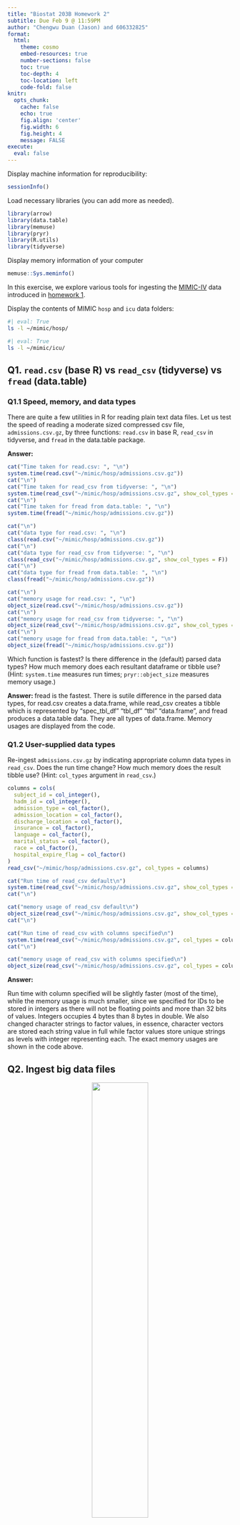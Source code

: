 ```yaml
---
title: "Biostat 203B Homework 2"
subtitle: Due Feb 9 @ 11:59PM
author: "Chengwu Duan (Jason) and 606332825"
format:
  html:
    theme: cosmo
    embed-resources: true
    number-sections: false
    toc: true
    toc-depth: 4
    toc-location: left
    code-fold: false
knitr:
  opts_chunk: 
    cache: false    
    echo: true
    fig.align: 'center'
    fig.width: 6
    fig.height: 4
    message: FALSE
execute:
  eval: false    
---
```


Display machine information for reproducibility:
```r
sessionInfo()
```

Load necessary libraries (you can add more as needed).
```r
library(arrow)
library(data.table)
library(memuse)
library(pryr)
library(R.utils)
library(tidyverse)
```

Display memory information of your computer
```r
memuse::Sys.meminfo()
```

In this exercise, we explore various tools for ingesting the [MIMIC-IV](https://mimic.mit.edu/docs/iv/) data introduced in [homework 1](https://ucla-biostat-203b.github.io/2024winter/hw/hw1/hw1.html).

Display the contents of MIMIC `hosp` and `icu` data folders:

```bash
#| eval: True
ls -l ~/mimic/hosp/
```

```bash
#| eval: True
ls -l ~/mimic/icu/
```

## Q1. `read.csv` (base R) vs `read_csv` (tidyverse) vs `fread` (data.table)

### Q1.1 Speed, memory, and data types

There are quite a few utilities in R for reading plain text data files. Let us test the speed of reading a moderate sized compressed csv file, `admissions.csv.gz`, by three functions: `read.csv` in base R, `read_csv` in tidyverse, and `fread` in the data.table package.

**Answer: **

```r
cat("Time taken for read.csv: ", "\n")
system.time(read.csv("~/mimic/hosp/admissions.csv.gz"))
cat("\n")
cat("Time taken for read_csv from tidyverse: ", "\n")
system.time(read_csv("~/mimic/hosp/admissions.csv.gz", show_col_types = F))
cat("\n")
cat("Time taken for fread from data.table: ", "\n")
system.time(fread("~/mimic/hosp/admissions.csv.gz"))

cat("\n")
cat("data type for read.csv: ", "\n")
class(read.csv("~/mimic/hosp/admissions.csv.gz"))
cat("\n")
cat("data type for read_csv from tidyverse: ", "\n")
class(read_csv("~/mimic/hosp/admissions.csv.gz", show_col_types = F))
cat("\n")
cat("data type for fread from data.table: ", "\n")
class(fread("~/mimic/hosp/admissions.csv.gz"))

cat("\n")
cat("memory usage for read.csv: ", "\n")
object_size(read.csv("~/mimic/hosp/admissions.csv.gz"))
cat("\n")
cat("memory usage for read_csv from tidyverse: ", "\n")
object_size(read_csv("~/mimic/hosp/admissions.csv.gz", show_col_types = F))
cat("\n")
cat("memory usage for fread from data.table: ", "\n")
object_size(fread("~/mimic/hosp/admissions.csv.gz"))
```

Which function is fastest? Is there difference in the (default) parsed data types? How much memory does each resultant dataframe or tibble use? (Hint: `system.time` measures run times; `pryr::object_size` measures memory usage.) 

**Answer: ** fread is the fastest. There is sutile difference in the parsed data types, for read.csv creates a data.frame, while read_csv creates a tibble which is represented by "spec_tbl_df" "tbl_df" "tbl" "data.frame", and fread produces a data.table data. They are all types of data.frame. Memory usages are displayed from the code.

### Q1.2 User-supplied data types

Re-ingest `admissions.csv.gz` by indicating appropriate column data types in `read_csv`. Does the run time change? How much memory does the result tibble use? (Hint: `col_types` argument in `read_csv`.)

```r
columns = cols(
  subject_id = col_integer(),
  hadm_id = col_integer(),
  admission_type = col_factor(),
  admission_location = col_factor(),
  discharge_location = col_factor(),
  insurance = col_factor(),
  language = col_factor(),
  marital_status = col_factor(),
  race = col_factor(),
  hospital_expire_flag = col_factor()
)
read_csv("~/mimic/hosp/admissions.csv.gz", col_types = columns)

cat("Run time of read_csv default\n")
system.time(read_csv("~/mimic/hosp/admissions.csv.gz", show_col_types = F))
cat("\n")

cat("memory usage of read_csv default\n")
object_size(read_csv("~/mimic/hosp/admissions.csv.gz", show_col_types = F))
cat("\n")

cat("Run time of read_csv with columns specified\n")
system.time(read_csv("~/mimic/hosp/admissions.csv.gz", col_types = columns, show_col_types = F))
cat("\n")

cat("memory usage of read_csv with columns specified\n")
object_size(read_csv("~/mimic/hosp/admissions.csv.gz", col_types = columns, show_col_types = F))
```
**Answer: ** 

Run time with column specified will be slightly faster (most of the time), while the memory usage is much smaller, since we specified for IDs to be stored in integers as there will not be floating points and more than 32 bits of values. Integers occupies 4 bytes than 8 bytes in double. We also changed character strings to factor values, in essence, character vectors are stored each string value in full while factor values store unique strings as levels with integer representing each. The exact memory usages are shown in the code above.

## Q2. Ingest big data files

<p align="center">
  <img src="./bigfile.png" width="50%">
</p>

Let us focus on a bigger file, `labevents.csv.gz`, which is about 125x bigger than `admissions.csv.gz`.
```bash
ls -l ~/mimic/hosp/labevents.csv.gz
```
Display the first 10 lines of this file.
```bash
zcat < ~/mimic/hosp/labevents.csv.gz | head -10
```

### Q2.1 Ingest `labevents.csv.gz` by `read_csv`

<p align="center">
  <img src="./readr_logo.png" width="20%">
</p>

Try to ingest `labevents.csv.gz` using `read_csv`. What happens? If it takes more than 5 minutes on your computer, then abort the program and report your findings. 

```r
system.time(read_csv("~/mimic/hosp/labevents.csv.gz"))
```

**Answer: ** The program takes a long time to run and my machine was unable to run it.

### Q2.2 Ingest selected columns of `labevents.csv.gz` by `read_csv`

Try to ingest only columns `subject_id`, `itemid`, `charttime`, and `valuenum` in `labevents.csv.gz` using `read_csv`.  Does this solve the ingestion issue? (Hint: `col_select` argument in `read_csv`.)

```r
system.time(read_csv("~/mimic/hosp/labevents.csv.gz", 
                     col_select = c(subject_id, itemid, charttime, valuenum)))
```

### Q2.3 Ingest subset of `labevents.csv.gz`

<p align="center">
  <img src="./linux_logo.png" width="20%">
</p>

Our first strategy to handle this big data file is to make a subset of the `labevents` data.  Read the [MIMIC documentation](https://mimic.mit.edu/docs/iv/modules/hosp/labevents/) for the content in data file `labevents.csv`.

In later exercises, we will only be interested in the following lab items: creatinine (50912), potassium (50971), sodium (50983), chloride (50902), bicarbonate (50882), hematocrit (51221), white blood cell count (51301), and glucose (50931) and the following columns: `subject_id`, `itemid`, `charttime`, `valuenum`. Write a Bash command to extract these columns and rows from `labevents.csv.gz` and save the result to a new file `labevents_filtered.csv.gz` in the current working directory. (Hint: use `zcat <` to pipe the output of `labevents.csv.gz` to `awk` and then to `gzip` to compress the output. To save render time, put `#| eval: false` at the beginning of this code chunk.)

```bash
#| eval: true
# to check the fields
zcat < ~/mimic/hosp/labevents.csv.gz | head -n 10
```

```bash
#| eval: false
zcat < ~/mimic/hosp/labevents.csv.gz | awk -F, 'BEGIN {OFS=","} NR==1 \
|| $5==50912 || $5==50971 || $5==50983 || $5==50902 || $5==50882 \
|| $5==51221 || $5==51301 || $5==50931 {print $2, $5, $7, $10}' \
| gzip > labevents_filtered.csv.gz
```

Display the first 10 lines of the new file `labevents_filtered.csv.gz`. How many lines are in this new file? How long does it take `read_csv` to ingest `labevents_filtered.csv.gz`?

**Answer: ** The answers are displayed in code.

```bash
#| eval: true
echo "First 10 lines of the file excluding the header row:"
zcat < labevents_filtered.csv.gz | tail -n +2 | head -n 10

echo "Number of lines in the new file:"
zcat < labevents_filtered.csv.gz | wc -l
```

```r
cat("Run time for to ingest labevents_filtered.csv.gz\n")
system.time(read_csv("labevents_filtered.csv.gz", show_col_types = F))
```

### Q2.4 Ingest `labevents.csv` by Apache Arrow

<p align="center">
  <img src="./arrow_logo.png" width="30%">
</p>

Our second strategy is to use [Apache Arrow](https://arrow.apache.org/) for larger-than-memory data analytics. Unfortunately Arrow does not work with gz files directly. First decompress `labevents.csv.gz` to `labevents.csv` and put it in the current working directory. To save render time, put `#| eval: false` at the beginning of this code chunk.

```bash
#| eval: false
gunzip -c ~/mimic/hosp/labevents.csv.gz > labevents.csv
```

Then use [`arrow::open_dataset`](https://arrow.apache.org/docs/r/reference/open_dataset.html) to ingest `labevents.csv`, select columns, and filter `itemid` as in Q2.3. How long does the ingest+select+filter process take? Display the number of rows and the first 10 rows of the result tibble, and make sure they match those in Q2.3. (Hint: use `dplyr` verbs for selecting columns and filtering rows.)

```r
# clear current workspace to ease up memory
rm(list = ls())
```

```r
library(arrow)
library(dplyr)
library(lubridate)
# measure time
cat("Time taken for the ingest+select+filter process\n")
system.time({
  labevents = open_dataset("labevents.csv", format="csv")
  
  # select columns and filter using dplyer
  labevents_filtered = labevents %>%
    select(subject_id, itemid, charttime,valuenum) %>%
    filter(itemid %in% c(50912, 50971, 50983, 50902, 50882, 51221, 51301, 50931))
})

# converting arrow dataset object into tibble
labevents_tibble = as_tibble(labevents_filtered)
labevents_tibble$charttime = with_tz(labevents_tibble$charttime, tzone = "America/Los_Angeles")
```

```r
# number of rows
# add 1 because nrow() excludes header row
nrow(labevents_filtered) + 1

# cat first 10 rows
labevents_filtered %>%
  head(10) %>%
  collect() %>%
  print()
```

```r
Sys.timezone()
```
![](./timezone.png)
**Disclaimer: ** Due to the timezone difference, there is a difference in the charttime section of the dataset, specifically the time part. Besides that the rows match and the two files have the same number of rows.

Write a few sentences to explain what is Apache Arrow. Imagine you want to explain it to a layman in an elevator. 

**Answer: ** Apache Arrow is like an experienced driver that can drive passengers in this case the data quickly and smoothly between destinations. It is also a great communicator who knows a lot of different languages and knows the streets (environment) very well. So it can allow different system to share and process data quickly and efficiently and it can manage diverse data formats.

### Q2.5 Compress `labevents.csv` to Parquet format and ingest/select/filter

<p align="center">
  <img src="./parquet_logo.png" width="30%">
</p>

Re-write the csv file `labevents.csv` in the binary Parquet format (Hint: [`arrow::write_dataset`](https://arrow.apache.org/docs/r/reference/write_dataset.html).) How large is the Parquet file(s)? How long does the ingest+select+filter process of the Parquet file(s) take? Display the number of rows and the first 10 rows of the result tibble and make sure they match those in Q2.3. (Hint: use `dplyr` verbs for selecting columns and filtering rows.)

```r
# clear current workspace to ease up memory
rm(list = ls())
```

```r
library(arrow)
library(dplyr)

# write data as parquet format
labevents_p = open_dataset("labevents.csv", format = "csv")
write_dataset(labevents_p, "labevents_parquet")
```

```r
# measure time
cat("Time taken for the ingest+select+filter process\n")
system.time({
  lab_temp = open_dataset("labevents_parquet", format = "parquet")
  
    # select columns and filter using dplyer
  labevents_parquet = lab_temp %>%
    select(subject_id, itemid, charttime,valuenum) %>%
    filter(itemid %in% c(50912, 50971, 50983, 50902, 50882, 51221, 51301, 50931))
})

```

```r
# number of rows
nrow(labevents_parquet) +1

# first 10 rows
labevents_parquet %>%
  head(10) %>%
  collect() %>%
  print()
```

**Disclaimer: ** Due to the timezone difference, there is a difference in the charttime section of the dataset, specifically the time part. Besides that the rows match and the two files have the same number of rows.

```r
# clear current workspace to ease up memory
rm(list = ls())
```

```r
# size of all arrow dataset
calculate_directory_size <- function(dir_path) {
  # List all files in the directory, including subdirectories
  files <- list.files(dir_path, recursive = TRUE, full.names = TRUE)
  
  # Get the size of each file
  file_sizes <- file.info(files)$size
  
  # Calculate the total size
  total_size <- sum(file_sizes)
  
  # Convert to more readable units (e.g., GB)
  total_size_gb <- total_size / (1024^3)
  
  return(total_size_gb)
}

# Replace "path/to/your/dataset_directory" with the path to your Arrow dataset directory
dataset_size_gb <- calculate_directory_size("./labevents_parquet")

# Print the size in GB
print(paste("Dataset size:", dataset_size_gb, "GB"))

```
![](./output_datasize.png)

Dataset size matches what file property claims.

![](./parquet_size.png)
Write a few sentences to explain what is the Parquet format. Imagine you want to explain it to a layman in an elevator.

**Answer: ** Parquet format is like a smart bookshelf for digital data where you can organize for easy selective data access, you can grab what you want easily while saving space. It can save time and space.

### Q2.6 DuckDB

<p align="center">
  <img src="./duckdb_logo.png" width="20%">
</p>

Ingest the Parquet file, convert it to a DuckDB table by [`arrow::to_duckdb`](https://arrow.apache.org/docs/r/reference/to_duckdb.html), select columns, and filter rows as in Q2.5. How long does the ingest+convert+select+filter process take? Display the number of rows and the first 10 rows of the result tibble and make sure they match those in Q2.3. (Hint: use `dplyr` verbs for selecting columns and filtering rows.)

```r
library(duckdb)

# measure time
cat("Time taken for the ingest+select+filter process\n")
system.time({
  lab_temp = open_dataset("labevents_parquet", format = "parquet")
  conn = dbConnect(duckdb())
  labevents = to_duckdb(lab_temp, con=conn)
    # select columns and filter using dplyer
  labevents_duckdb = labevents %>%
    select(subject_id, itemid, charttime,valuenum) %>%
    filter(itemid %in% c(50912, 50971, 50983, 50902, 50882, 51221, 51301, 50931))
})
```
```r
# number of rows
nrow(labevents_duckdb)+1

# first 10 rows
labevents_duckdb %>%
  head(10) %>%
  collect() %>%
  print()
```

```r
# clear current workspace to ease up memory
rm(list = ls())
```

**Did not match!!**

Write a few sentences to explain what is DuckDB. Imagine you want to explain it to a layman in an elevator.

**Answer: ** DuckDB is like a in-built calculator and storage both in one, where you can store large amount of data and run directly within applications such as in R studio, it can allow for complex queries and supports SQL, which is useful for data manipulation and management.

## Q3. Ingest and filter `chartevents.csv.gz`

[`chartevents.csv.gz`](https://mimic.mit.edu/docs/iv/modules/icu/chartevents/) contains all the charted data available for a patient. During their ICU stay, the primary repository of a patient’s information is their electronic chart. The `itemid` variable indicates a single measurement type in the database. The `value` variable is the value measured for `itemid`. The first 10 lines of `chartevents.csv.gz` are
```bash
zcat < ~/mimic/icu/chartevents.csv.gz | head -10
```
[`d_items.csv.gz`](https://mimic.mit.edu/docs/iv/modules/icu/d_items/) is the dictionary for the `itemid` in `chartevents.csv.gz`.

```bash
zcat < ~/mimic/icu/d_items.csv.gz | head -10
```
In later exercises, we are interested in the vitals for ICU patients: heart rate (220045), mean non-invasive blood pressure (220181), systolic non-invasive blood pressure (220179), body temperature in Fahrenheit (223761), and respiratory rate (220210). Retrieve a subset of `chartevents.csv.gz` only containing these items, using the favorite method you learnt in Q2. 

**Disclaimer: ** chartevents.csv is 28.1 GB so I think I prefer the Q2.3 method where we use bash to create a subset in .gz format since our source file is in .gz format, it is way more storage efficient.

Document the steps and show code. Display the number of rows and the first 10 rows of the result tibble.

```bash
#| eval: false
zcat < ~/mimic/icu/chartevents.csv.gz | awk -F, 'BEGIN {OFS=","} NR==1 \
|| $7==220045 || $7==220181 || $7==220179 || $7==223761 \
|| $7==220210 {print}' \
| gzip > chartevents_filtered.csv.gz
```

```bash
echo "number of rows including the header row"
zcat < chartevents_filtered.csv.gz | wc -l
```

```bash
echo "first 10 rows of chartevents_filtered"
zcat < chartevents_filtered.csv.gz | head -n 10
```